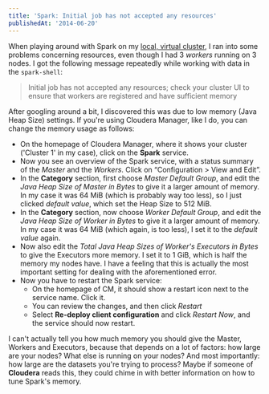```yaml
---
title: 'Spark: Initial job has not accepted any resources'
publishedAt: '2014-06-20'
---
```


When playing around with Spark on my [local, virtual cluster](/archive/installing-virtual-hadoop-cluster), I ran into some problems concerning resources, even though I had 3 _workers_ running on 3 nodes. I got the following message repeatedly while working with data in the `spark-shell`:

> Initial job has not accepted any resources; check your cluster UI to ensure that workers are registered and have sufficient memory

After googling around a bit, I discovered this was due to low memory (Java Heap Size) settings. If you're using Cloudera Manager, like I do, you can change the memory usage as follows:

* On the homepage of Cloudera Manager, where it shows your cluster ('Cluster 1' in my case), click on the **Spark** service.
* Now you see an overview of the Spark service, with a status summary of the _Master_ and the _Workers_. Click on “Configuration > View and Edit”.
* In the **Category** section, first choose _Master Default Group_, and edit the _Java Heap Size of Master in Bytes_ to give it a larger amount of memory. In my case it was 64 MiB (which is probably way too less), so I just clicked _default value_, which set the Heap Size to 512 MiB.
* In the **Category** section, now choose _Worker Default Group_, and edit the _Java Heap Size of Worker in Bytes_ to give it a larger amount of memory. In my case it was 64 MiB (which again, is too less), I set it to the _default value_ again.
* Now also edit the _Total Java Heap Sizes of Worker's Executors in Bytes_ to give the Executors more memory. I set it to 1 GiB, which is half the memory my nodes have. I have a feeling that this is actually the most important setting for dealing with the aforementioned error.
* Now you have to restart the Spark service:
	* On the homepage of CM, it should show a restart icon next to the service name. Click it.
	* You can review the changes, and then click _Restart_
	* Select **Re-deploy client configuration** and click _Restart Now_, and the service should now restart.

I can't actually tell you how much memory you should give the Master, Workers and Executors, because that depends on a lot of factors: how large are your nodes? What else is running on your nodes? And most importantly: how large are the datasets you're trying to process?
Maybe if someone of **Cloudera** reads this, they could chime in with better information on how to tune Spark's memory.
